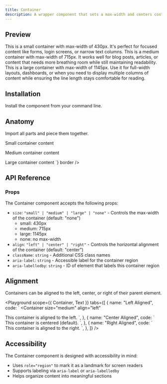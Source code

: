 ```yaml
---
title: Container
description: A wrapper component that sets a max-width and centers content horizontally.
---
```


## Preview

<Preview>
  <Flex style={{ flexDirection: "column", gap: "8px" }}>
    <Container size="small">
      <Text>
        This is a small container with max-width of 430px. It's perfect for
        focused content like forms, login screens, or narrow text columns.
      </Text>
    </Container>
    <Container size="medium">
      <Text>
        This is a medium container with max-width of 715px. It works well for
        blog posts, articles, or content that needs more breathing room while
        still maintaining readability.
      </Text>
    </Container>
    <Container size="large">
      <Text>
        This is a large container with max-width of 1145px. Use it for
        full-width layouts, dashboards, or when you need to display multiple
        columns of content while ensuring the line length stays comfortable for
        reading.
      </Text>
    </Container>
  </Flex>
</Preview>

## Installation

Install the component from your command line.

<LiveProvider>
  <LiveEditor code={`npm install @raystack/apsara`} border />
</LiveProvider>

## Anatomy

Import all parts and piece them together.

<LiveProvider>
    <LiveEditor code={`

<Container size="small">Small container content</Container>

<Container size="medium">Medium container content</Container>

<Container size="large">
  Large container content
</Container>
`} border />
</LiveProvider>

## API Reference

### Props

The Container component accepts the following props:

- `size`: `"small" | "medium" | "large" | "none"` - Controls the max-width of the container (default: "none")
  - small: 430px
  - medium: 715px
  - large: 1145px
  - none: no max-width
- `align`: `"left" | "center" | "right"` - Controls the horizontal alignment of the container (default: "center")
- `className`: `string` - Additional CSS class names
- `aria-label`: `string` - Accessible label for the container region
- `aria-labelledby`: `string` - ID of element that labels this container region

## Alignment

Containers can be aligned to the left, center, or right of their parent element.

<Playground
  scope={{ Container, Text }}
  tabs={[
    {
      name: "Left Aligned",
      code: `
<Container 
  size="medium" 
  align="left"
>
  <Text>
    This container is aligned to the left.
  </Text>
</Container>`,
    },
    {
      name: "Center Aligned",
      code: `
<Container 
  size="medium" 
  align="center"
>
  <Text>
    This container is centered (default).
  </Text>
</Container>`,
    },
    {
      name: "Right Aligned",
      code: `
<Container 
  size="medium" 
  align="right"
>
  <Text>
    This container is aligned to the right.
  </Text>
</Container>`,
    },
  ]}
/>

## Accessibility

The Container component is designed with accessibility in mind:

- Uses `role="region"` to mark it as a landmark for screen readers
- Supports labeling via `aria-label` or `aria-labelledby`
- Helps organize content into meaningful sections
